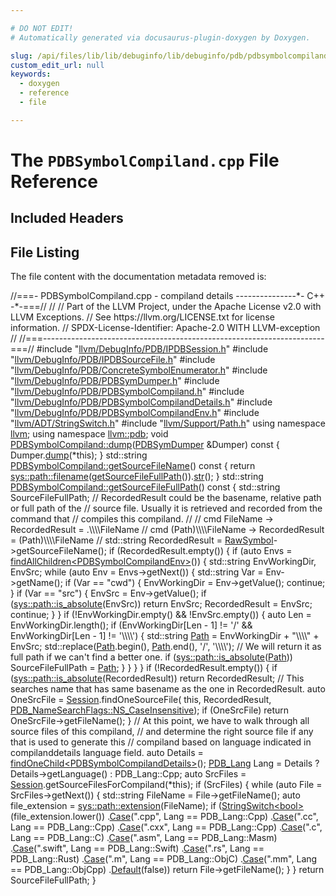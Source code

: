 ```yaml
---

# DO NOT EDIT!
# Automatically generated via docusaurus-plugin-doxygen by Doxygen.

slug: /api/files/lib/lib/debuginfo/lib/debuginfo/pdb/pdbsymbolcompiland-cpp
custom_edit_url: null
keywords:
  - doxygen
  - reference
  - file

---
```





# The `PDBSymbolCompiland.cpp` File Reference

<DoxygenPage pluginConfig={pluginConfig}>



## Included Headers

<IncludesList>
<IncludesListItem
  filePath="llvm/DebugInfo/PDB/IPDBSession.h"
  permalink="/docs/api/files/include/include/llvm/include/llvm/debuginfo/include/llvm/debuginfo/pdb/ipdbsession-h"
  isLocal="true" />
<IncludesListItem
  filePath="llvm/DebugInfo/PDB/IPDBSourceFile.h"
  permalink="/docs/api/files/include/include/llvm/include/llvm/debuginfo/include/llvm/debuginfo/pdb/ipdbsourcefile-h"
  isLocal="true" />
<IncludesListItem
  filePath="llvm/DebugInfo/PDB/ConcreteSymbolEnumerator.h"
  permalink="/docs/api/files/include/include/llvm/include/llvm/debuginfo/include/llvm/debuginfo/pdb/concretesymbolenumerator-h"
  isLocal="true" />
<IncludesListItem
  filePath="llvm/DebugInfo/PDB/PDBSymDumper.h"
  permalink="/docs/api/files/include/include/llvm/include/llvm/debuginfo/include/llvm/debuginfo/pdb/pdbsymdumper-h"
  isLocal="true" />
<IncludesListItem
  filePath="llvm/DebugInfo/PDB/PDBSymbolCompiland.h"
  permalink="/docs/api/files/include/include/llvm/include/llvm/debuginfo/include/llvm/debuginfo/pdb/pdbsymbolcompiland-h"
  isLocal="true" />
<IncludesListItem
  filePath="llvm/DebugInfo/PDB/PDBSymbolCompilandDetails.h"
  permalink="/docs/api/files/include/include/llvm/include/llvm/debuginfo/include/llvm/debuginfo/pdb/pdbsymbolcompilanddetails-h"
  isLocal="true" />
<IncludesListItem
  filePath="llvm/DebugInfo/PDB/PDBSymbolCompilandEnv.h"
  permalink="/docs/api/files/include/include/llvm/include/llvm/debuginfo/include/llvm/debuginfo/pdb/pdbsymbolcompilandenv-h"
  isLocal="true" />
<IncludesListItem
  filePath="llvm/ADT/StringSwitch.h"
  permalink="/docs/api/files/include/include/llvm/include/llvm/adt/stringswitch-h"
  isLocal="true" />
<IncludesListItem
  filePath="llvm/Support/Path.h"
  permalink="/docs/api/files/include/include/llvm/include/llvm/support/path-h"
  isLocal="true" />
</IncludesList>


## File Listing

The file content with the documentation metadata removed is:

<ProgramListing>

<Link id="l00001" /><CodeLine lineNumber="1"><Highlight kind="comment">//===- PDBSymbolCompiland.cpp - compiland details ---------------&#42;- C++ -&#42;-===//</Highlight><Highlight kind="normal"></Highlight></CodeLine>
<Link id="l00002" /><CodeLine lineNumber="2"><Highlight kind="normal"></Highlight><Highlight kind="comment">//</Highlight><Highlight kind="normal"></Highlight></CodeLine>
<Link id="l00003" /><CodeLine lineNumber="3"><Highlight kind="normal"></Highlight><Highlight kind="comment">// Part of the LLVM Project, under the Apache License v2.0 with LLVM Exceptions.</Highlight><Highlight kind="normal"></Highlight></CodeLine>
<Link id="l00004" /><CodeLine lineNumber="4"><Highlight kind="normal"></Highlight><Highlight kind="comment">// See https://llvm.org/LICENSE.txt for license information.</Highlight><Highlight kind="normal"></Highlight></CodeLine>
<Link id="l00005" /><CodeLine lineNumber="5"><Highlight kind="normal"></Highlight><Highlight kind="comment">// SPDX-License-Identifier: Apache-2.0 WITH LLVM-exception</Highlight><Highlight kind="normal"></Highlight></CodeLine>
<Link id="l00006" /><CodeLine lineNumber="6"><Highlight kind="normal"></Highlight><Highlight kind="comment">//</Highlight><Highlight kind="normal"></Highlight></CodeLine>
<Link id="l00007" /><CodeLine lineNumber="7"><Highlight kind="normal"></Highlight><Highlight kind="comment">//===----------------------------------------------------------------------===//</Highlight><Highlight kind="normal"></Highlight></CodeLine>
<Link id="l00008" /><CodeLine lineNumber="8"><Highlight kind="normal"></Highlight></CodeLine>
<Link id="l00009" /><CodeLine lineNumber="9"><Highlight kind="normal"></Highlight><Highlight kind="preprocessor">#include &quot;<a href="/docs/api/files/include/include/llvm/include/llvm/debuginfo/include/llvm/debuginfo/pdb/ipdbsession-h">llvm/DebugInfo/PDB/IPDBSession.h</a>&quot;</Highlight><Highlight kind="normal"></Highlight></CodeLine>
<Link id="l00010" /><CodeLine lineNumber="10"><Highlight kind="normal"></Highlight><Highlight kind="preprocessor">#include &quot;<a href="/docs/api/files/include/include/llvm/include/llvm/debuginfo/include/llvm/debuginfo/pdb/ipdbsourcefile-h">llvm/DebugInfo/PDB/IPDBSourceFile.h</a>&quot;</Highlight><Highlight kind="normal"></Highlight></CodeLine>
<Link id="l00011" /><CodeLine lineNumber="11"><Highlight kind="normal"></Highlight></CodeLine>
<Link id="l00012" /><CodeLine lineNumber="12"><Highlight kind="normal"></Highlight><Highlight kind="preprocessor">#include &quot;<a href="/docs/api/files/include/include/llvm/include/llvm/debuginfo/include/llvm/debuginfo/pdb/concretesymbolenumerator-h">llvm/DebugInfo/PDB/ConcreteSymbolEnumerator.h</a>&quot;</Highlight><Highlight kind="normal"></Highlight></CodeLine>
<Link id="l00013" /><CodeLine lineNumber="13"><Highlight kind="normal"></Highlight><Highlight kind="preprocessor">#include &quot;<a href="/docs/api/files/include/include/llvm/include/llvm/debuginfo/include/llvm/debuginfo/pdb/pdbsymdumper-h">llvm/DebugInfo/PDB/PDBSymDumper.h</a>&quot;</Highlight><Highlight kind="normal"></Highlight></CodeLine>
<Link id="l00014" /><CodeLine lineNumber="14"><Highlight kind="normal"></Highlight><Highlight kind="preprocessor">#include &quot;<a href="/docs/api/files/include/include/llvm/include/llvm/debuginfo/include/llvm/debuginfo/pdb/pdbsymbolcompiland-h">llvm/DebugInfo/PDB/PDBSymbolCompiland.h</a>&quot;</Highlight><Highlight kind="normal"></Highlight></CodeLine>
<Link id="l00015" /><CodeLine lineNumber="15"><Highlight kind="normal"></Highlight><Highlight kind="preprocessor">#include &quot;<a href="/docs/api/files/include/include/llvm/include/llvm/debuginfo/include/llvm/debuginfo/pdb/pdbsymbolcompilanddetails-h">llvm/DebugInfo/PDB/PDBSymbolCompilandDetails.h</a>&quot;</Highlight><Highlight kind="normal"></Highlight></CodeLine>
<Link id="l00016" /><CodeLine lineNumber="16"><Highlight kind="normal"></Highlight><Highlight kind="preprocessor">#include &quot;<a href="/docs/api/files/include/include/llvm/include/llvm/debuginfo/include/llvm/debuginfo/pdb/pdbsymbolcompilandenv-h">llvm/DebugInfo/PDB/PDBSymbolCompilandEnv.h</a>&quot;</Highlight><Highlight kind="normal"></Highlight></CodeLine>
<Link id="l00017" /><CodeLine lineNumber="17"><Highlight kind="normal"></Highlight></CodeLine>
<Link id="l00018" /><CodeLine lineNumber="18"><Highlight kind="normal"></Highlight><Highlight kind="preprocessor">#include &quot;<a href="/docs/api/files/include/include/llvm/include/llvm/adt/stringswitch-h">llvm/ADT/StringSwitch.h</a>&quot;</Highlight><Highlight kind="normal"></Highlight></CodeLine>
<Link id="l00019" /><CodeLine lineNumber="19"><Highlight kind="normal"></Highlight><Highlight kind="preprocessor">#include &quot;<a href="/docs/api/files/include/include/llvm/include/llvm/support/path-h">llvm/Support/Path.h</a>&quot;</Highlight><Highlight kind="normal"></Highlight></CodeLine>
<Link id="l00020" /><CodeLine lineNumber="20"><Highlight kind="normal"></Highlight></CodeLine>
<Link id="l00021" /><CodeLine lineNumber="21"><Highlight kind="normal"></Highlight><Highlight kind="keyword">using namespace </Highlight><Highlight kind="normal"><a href="/docs/api/namespaces/llvm">llvm</a>;</Highlight></CodeLine>
<Link id="l00022" /><CodeLine lineNumber="22"><Highlight kind="normal"></Highlight><Highlight kind="keyword">using namespace </Highlight><Highlight kind="normal"><a href="/docs/api/namespaces/llvm/pdb">llvm::pdb</a>;</Highlight></CodeLine>
<Link id="l00023" /><CodeLine lineNumber="23"><Highlight kind="normal"></Highlight></CodeLine>
<Link id="l00024" /><CodeLine lineNumber="24" lineLink="/docs/api/classes/llvm/pdb/pdbsymbolcompiland/#ae38008c9a00f5570010cee8f743e0e5e"><Highlight kind="normal"></Highlight><Highlight kind="keywordtype">void</Highlight><Highlight kind="normal"> <a href="/docs/api/classes/llvm/pdb/pdbsymbolcompiland/#ae38008c9a00f5570010cee8f743e0e5e">PDBSymbolCompiland::dump</a>(<a href="/docs/api/classes/llvm/pdb/pdbsymdumper">PDBSymDumper</a> &amp;Dumper)</Highlight><Highlight kind="keyword"> const </Highlight><Highlight kind="normal">&#123;</Highlight></CodeLine>
<Link id="l00025" /><CodeLine lineNumber="25"><Highlight kind="normal">  Dumper.<a href="/docs/api/classes/llvm/pdb/pdbsymdumper/#a0a9c807b3e63885f9d510ba25ecfc6ce">dump</a>(&#42;</Highlight><Highlight kind="keyword">this</Highlight><Highlight kind="normal">);</Highlight></CodeLine>
<Link id="l00026" /><CodeLine lineNumber="26"><Highlight kind="normal">&#125;</Highlight></CodeLine>
<Link id="l00027" /><CodeLine lineNumber="27"><Highlight kind="normal"></Highlight></CodeLine>
<Link id="l00028" /><CodeLine lineNumber="28" lineLink="/docs/api/classes/llvm/pdb/pdbsymbolcompiland/#a09a8cb81d55088ca26ab8918686e217b"><Highlight kind="normal">std::string <a href="/docs/api/classes/llvm/pdb/pdbsymbolcompiland/#a09a8cb81d55088ca26ab8918686e217b">PDBSymbolCompiland::getSourceFileName</a>()</Highlight><Highlight kind="keyword"> const </Highlight><Highlight kind="normal">&#123;</Highlight></CodeLine>
<Link id="l00029" /><CodeLine lineNumber="29"><Highlight kind="normal">  </Highlight><Highlight kind="keywordflow">return</Highlight><Highlight kind="normal"> <a href="/docs/api/namespaces/llvm/sys/path/#aa56d25bb5127dd7a5831c25764f76cbe">sys::path::filename</a>(<a href="/docs/api/classes/llvm/pdb/pdbsymbolcompiland/#a10cadbc43e6950a1500f1308cb931c2d">getSourceFileFullPath</a>()).<a href="/docs/api/classes/llvm/stringref/#a223dd14e7d12bc5cea01889b972a98b2">str</a>();</Highlight></CodeLine>
<Link id="l00030" /><CodeLine lineNumber="30"><Highlight kind="normal">&#125;</Highlight></CodeLine>
<Link id="l00031" /><CodeLine lineNumber="31"><Highlight kind="normal"></Highlight></CodeLine>
<Link id="l00032" /><CodeLine lineNumber="32" lineLink="/docs/api/classes/llvm/pdb/pdbsymbolcompiland/#a10cadbc43e6950a1500f1308cb931c2d"><Highlight kind="normal">std::string <a href="/docs/api/classes/llvm/pdb/pdbsymbolcompiland/#a10cadbc43e6950a1500f1308cb931c2d">PDBSymbolCompiland::getSourceFileFullPath</a>()</Highlight><Highlight kind="keyword"> const </Highlight><Highlight kind="normal">&#123;</Highlight></CodeLine>
<Link id="l00033" /><CodeLine lineNumber="33"><Highlight kind="normal">  std::string SourceFileFullPath;</Highlight></CodeLine>
<Link id="l00034" /><CodeLine lineNumber="34"><Highlight kind="normal"></Highlight></CodeLine>
<Link id="l00035" /><CodeLine lineNumber="35"><Highlight kind="normal">  </Highlight><Highlight kind="comment">// RecordedResult could be the basename, relative path or full path of the</Highlight><Highlight kind="normal"></Highlight></CodeLine>
<Link id="l00036" /><CodeLine lineNumber="36"><Highlight kind="normal">  </Highlight><Highlight kind="comment">// source file. Usually it is retrieved and recorded from the command that</Highlight><Highlight kind="normal"></Highlight></CodeLine>
<Link id="l00037" /><CodeLine lineNumber="37"><Highlight kind="normal">  </Highlight><Highlight kind="comment">// compiles this compiland.</Highlight><Highlight kind="normal"></Highlight></CodeLine>
<Link id="l00038" /><CodeLine lineNumber="38"><Highlight kind="normal">  </Highlight><Highlight kind="comment">//</Highlight><Highlight kind="normal"></Highlight></CodeLine>
<Link id="l00039" /><CodeLine lineNumber="39"><Highlight kind="normal">  </Highlight><Highlight kind="comment">//  cmd FileName          -&gt; RecordedResult = .\\\\FileName</Highlight><Highlight kind="normal"></Highlight></CodeLine>
<Link id="l00040" /><CodeLine lineNumber="40"><Highlight kind="normal">  </Highlight><Highlight kind="comment">//  cmd (Path)\\\\FileName  -&gt; RecordedResult = (Path)\\\\FileName</Highlight><Highlight kind="normal"></Highlight></CodeLine>
<Link id="l00041" /><CodeLine lineNumber="41"><Highlight kind="normal">  </Highlight><Highlight kind="comment">//</Highlight><Highlight kind="normal"></Highlight></CodeLine>
<Link id="l00042" /><CodeLine lineNumber="42"><Highlight kind="normal">  std::string RecordedResult = <a href="/docs/api/classes/llvm/pdb/pdbsymbol/#aedc72dbd19536e5430d4033dc82305f4">RawSymbol</a>-&gt;getSourceFileName();</Highlight></CodeLine>
<Link id="l00043" /><CodeLine lineNumber="43"><Highlight kind="normal"></Highlight></CodeLine>
<Link id="l00044" /><CodeLine lineNumber="44"><Highlight kind="normal">  </Highlight><Highlight kind="keywordflow">if</Highlight><Highlight kind="normal"> (RecordedResult.empty()) &#123;</Highlight></CodeLine>
<Link id="l00045" /><CodeLine lineNumber="45"><Highlight kind="normal">    </Highlight><Highlight kind="keywordflow">if</Highlight><Highlight kind="normal"> (</Highlight><Highlight kind="keyword">auto</Highlight><Highlight kind="normal"> Envs = <a href="/docs/api/classes/llvm/pdb/pdbsymbol/#a84de898fb71434cbc866dde23a5b68f4">findAllChildren&lt;PDBSymbolCompilandEnv&gt;</a>()) &#123;</Highlight></CodeLine>
<Link id="l00046" /><CodeLine lineNumber="46"><Highlight kind="normal">      std::string EnvWorkingDir, EnvSrc;</Highlight></CodeLine>
<Link id="l00047" /><CodeLine lineNumber="47"><Highlight kind="normal"></Highlight></CodeLine>
<Link id="l00048" /><CodeLine lineNumber="48"><Highlight kind="normal">      </Highlight><Highlight kind="keywordflow">while</Highlight><Highlight kind="normal"> (</Highlight><Highlight kind="keyword">auto</Highlight><Highlight kind="normal"> Env = Envs-&gt;getNext()) &#123;</Highlight></CodeLine>
<Link id="l00049" /><CodeLine lineNumber="49"><Highlight kind="normal">        std::string Var = Env-&gt;getName();</Highlight></CodeLine>
<Link id="l00050" /><CodeLine lineNumber="50"><Highlight kind="normal">        </Highlight><Highlight kind="keywordflow">if</Highlight><Highlight kind="normal"> (Var == </Highlight><Highlight kind="stringliteral">&quot;cwd&quot;</Highlight><Highlight kind="normal">) &#123;</Highlight></CodeLine>
<Link id="l00051" /><CodeLine lineNumber="51"><Highlight kind="normal">          EnvWorkingDir = Env-&gt;getValue();</Highlight></CodeLine>
<Link id="l00052" /><CodeLine lineNumber="52"><Highlight kind="normal">          </Highlight><Highlight kind="keywordflow">continue</Highlight><Highlight kind="normal">;</Highlight></CodeLine>
<Link id="l00053" /><CodeLine lineNumber="53"><Highlight kind="normal">        &#125;</Highlight></CodeLine>
<Link id="l00054" /><CodeLine lineNumber="54"><Highlight kind="normal">        </Highlight><Highlight kind="keywordflow">if</Highlight><Highlight kind="normal"> (Var == </Highlight><Highlight kind="stringliteral">&quot;src&quot;</Highlight><Highlight kind="normal">) &#123;</Highlight></CodeLine>
<Link id="l00055" /><CodeLine lineNumber="55"><Highlight kind="normal">          EnvSrc = Env-&gt;getValue();</Highlight></CodeLine>
<Link id="l00056" /><CodeLine lineNumber="56"><Highlight kind="normal">          </Highlight><Highlight kind="keywordflow">if</Highlight><Highlight kind="normal"> (<a href="/docs/api/namespaces/llvm/sys/path/#ac35ec1dacb408d4c65d55249c0e02474">sys::path::is&#95;absolute</a>(EnvSrc))</Highlight></CodeLine>
<Link id="l00057" /><CodeLine lineNumber="57"><Highlight kind="normal">            </Highlight><Highlight kind="keywordflow">return</Highlight><Highlight kind="normal"> EnvSrc;</Highlight></CodeLine>
<Link id="l00058" /><CodeLine lineNumber="58"><Highlight kind="normal">          RecordedResult = EnvSrc;</Highlight></CodeLine>
<Link id="l00059" /><CodeLine lineNumber="59"><Highlight kind="normal">          </Highlight><Highlight kind="keywordflow">continue</Highlight><Highlight kind="normal">;</Highlight></CodeLine>
<Link id="l00060" /><CodeLine lineNumber="60"><Highlight kind="normal">        &#125;</Highlight></CodeLine>
<Link id="l00061" /><CodeLine lineNumber="61"><Highlight kind="normal">      &#125;</Highlight></CodeLine>
<Link id="l00062" /><CodeLine lineNumber="62"><Highlight kind="normal">      </Highlight><Highlight kind="keywordflow">if</Highlight><Highlight kind="normal"> (!EnvWorkingDir.empty() &amp;&amp; !EnvSrc.empty()) &#123;</Highlight></CodeLine>
<Link id="l00063" /><CodeLine lineNumber="63"><Highlight kind="normal">        </Highlight><Highlight kind="keyword">auto</Highlight><Highlight kind="normal"> Len = EnvWorkingDir.length();</Highlight></CodeLine>
<Link id="l00064" /><CodeLine lineNumber="64"><Highlight kind="normal">        </Highlight><Highlight kind="keywordflow">if</Highlight><Highlight kind="normal"> (EnvWorkingDir&#91;Len - 1&#93; != </Highlight><Highlight kind="charliteral">&#39;/&#39;</Highlight><Highlight kind="normal"> &amp;&amp; EnvWorkingDir&#91;Len - 1&#93; != </Highlight><Highlight kind="charliteral">&#39;\\\\&#39;</Highlight><Highlight kind="normal">) &#123;</Highlight></CodeLine>
<Link id="l00065" /><CodeLine lineNumber="65"><Highlight kind="normal">          std::string <a href="/docs/api/namespaces/llvm/pdb/#ac10322dc19a928c2dbb83ec9689dc23caac70412e939d72a9234cdebb1af5867b">Path</a> = EnvWorkingDir + </Highlight><Highlight kind="stringliteral">&quot;\\\\&quot;</Highlight><Highlight kind="normal"> + EnvSrc;</Highlight></CodeLine>
<Link id="l00066" /><CodeLine lineNumber="66"><Highlight kind="normal">          std::replace(<a href="/docs/api/namespaces/llvm/pdb/#ac10322dc19a928c2dbb83ec9689dc23caac70412e939d72a9234cdebb1af5867b">Path</a>.begin(), <a href="/docs/api/namespaces/llvm/pdb/#ac10322dc19a928c2dbb83ec9689dc23caac70412e939d72a9234cdebb1af5867b">Path</a>.end(), </Highlight><Highlight kind="charliteral">&#39;/&#39;</Highlight><Highlight kind="normal">, </Highlight><Highlight kind="charliteral">&#39;\\\\&#39;</Highlight><Highlight kind="normal">);</Highlight></CodeLine>
<Link id="l00067" /><CodeLine lineNumber="67"><Highlight kind="normal">          </Highlight><Highlight kind="comment">// We will return it as full path if we can&#39;t find a better one.</Highlight><Highlight kind="normal"></Highlight></CodeLine>
<Link id="l00068" /><CodeLine lineNumber="68"><Highlight kind="normal">          </Highlight><Highlight kind="keywordflow">if</Highlight><Highlight kind="normal"> (<a href="/docs/api/namespaces/llvm/sys/path/#ac35ec1dacb408d4c65d55249c0e02474">sys::path::is&#95;absolute</a>(<a href="/docs/api/namespaces/llvm/pdb/#ac10322dc19a928c2dbb83ec9689dc23caac70412e939d72a9234cdebb1af5867b">Path</a>))</Highlight></CodeLine>
<Link id="l00069" /><CodeLine lineNumber="69"><Highlight kind="normal">            SourceFileFullPath = <a href="/docs/api/namespaces/llvm/pdb/#ac10322dc19a928c2dbb83ec9689dc23caac70412e939d72a9234cdebb1af5867b">Path</a>;</Highlight></CodeLine>
<Link id="l00070" /><CodeLine lineNumber="70"><Highlight kind="normal">        &#125;</Highlight></CodeLine>
<Link id="l00071" /><CodeLine lineNumber="71"><Highlight kind="normal">      &#125;</Highlight></CodeLine>
<Link id="l00072" /><CodeLine lineNumber="72"><Highlight kind="normal">    &#125;</Highlight></CodeLine>
<Link id="l00073" /><CodeLine lineNumber="73"><Highlight kind="normal">  &#125;</Highlight></CodeLine>
<Link id="l00074" /><CodeLine lineNumber="74"><Highlight kind="normal"></Highlight></CodeLine>
<Link id="l00075" /><CodeLine lineNumber="75"><Highlight kind="normal">  </Highlight><Highlight kind="keywordflow">if</Highlight><Highlight kind="normal"> (!RecordedResult.empty()) &#123;</Highlight></CodeLine>
<Link id="l00076" /><CodeLine lineNumber="76"><Highlight kind="normal">    </Highlight><Highlight kind="keywordflow">if</Highlight><Highlight kind="normal"> (<a href="/docs/api/namespaces/llvm/sys/path/#ac35ec1dacb408d4c65d55249c0e02474">sys::path::is&#95;absolute</a>(RecordedResult))</Highlight></CodeLine>
<Link id="l00077" /><CodeLine lineNumber="77"><Highlight kind="normal">      </Highlight><Highlight kind="keywordflow">return</Highlight><Highlight kind="normal"> RecordedResult;</Highlight></CodeLine>
<Link id="l00078" /><CodeLine lineNumber="78"><Highlight kind="normal"></Highlight></CodeLine>
<Link id="l00079" /><CodeLine lineNumber="79"><Highlight kind="normal">    </Highlight><Highlight kind="comment">// This searches name that has same basename as the one in RecordedResult.</Highlight><Highlight kind="normal"></Highlight></CodeLine>
<Link id="l00080" /><CodeLine lineNumber="80"><Highlight kind="normal">    </Highlight><Highlight kind="keyword">auto</Highlight><Highlight kind="normal"> OneSrcFile = <a href="/docs/api/classes/llvm/pdb/pdbsymbol/#a3ae1db01febde23d665bae01f44df67d">Session</a>.findOneSourceFile(</Highlight></CodeLine>
<Link id="l00081" /><CodeLine lineNumber="81"><Highlight kind="normal">        </Highlight><Highlight kind="keyword">this</Highlight><Highlight kind="normal">, RecordedResult, <a href="/docs/api/namespaces/llvm/pdb/#a1d1b2eadb80309d27efbb727411c54ecaa380321aa205806f65896c4ae00291c7">PDB&#95;NameSearchFlags::NS&#95;CaseInsensitive</a>);</Highlight></CodeLine>
<Link id="l00082" /><CodeLine lineNumber="82"><Highlight kind="normal">    </Highlight><Highlight kind="keywordflow">if</Highlight><Highlight kind="normal"> (OneSrcFile)</Highlight></CodeLine>
<Link id="l00083" /><CodeLine lineNumber="83"><Highlight kind="normal">      </Highlight><Highlight kind="keywordflow">return</Highlight><Highlight kind="normal"> OneSrcFile-&gt;getFileName();</Highlight></CodeLine>
<Link id="l00084" /><CodeLine lineNumber="84"><Highlight kind="normal">  &#125;</Highlight></CodeLine>
<Link id="l00085" /><CodeLine lineNumber="85"><Highlight kind="normal"></Highlight></CodeLine>
<Link id="l00086" /><CodeLine lineNumber="86"><Highlight kind="normal">  </Highlight><Highlight kind="comment">// At this point, we have to walk through all source files of this compiland,</Highlight><Highlight kind="normal"></Highlight></CodeLine>
<Link id="l00087" /><CodeLine lineNumber="87"><Highlight kind="normal">  </Highlight><Highlight kind="comment">// and determine the right source file if any that is used to generate this</Highlight><Highlight kind="normal"></Highlight></CodeLine>
<Link id="l00088" /><CodeLine lineNumber="88"><Highlight kind="normal">  </Highlight><Highlight kind="comment">// compiland based on language indicated in compilanddetails language field.</Highlight><Highlight kind="normal"></Highlight></CodeLine>
<Link id="l00089" /><CodeLine lineNumber="89"><Highlight kind="normal">  </Highlight><Highlight kind="keyword">auto</Highlight><Highlight kind="normal"> Details = <a href="/docs/api/classes/llvm/pdb/pdbsymbol/#a3b6a0b10e4bbd63d238a2bfa8bdf2bd2">findOneChild&lt;PDBSymbolCompilandDetails&gt;</a>();</Highlight></CodeLine>
<Link id="l00090" /><CodeLine lineNumber="90"><Highlight kind="normal">  <a href="/docs/api/namespaces/llvm/pdb/#ade90db04981678b03bc2909e6b498eb4">PDB&#95;Lang</a> Lang = Details ? Details-&gt;getLanguage() : PDB&#95;Lang::Cpp;</Highlight></CodeLine>
<Link id="l00091" /><CodeLine lineNumber="91"><Highlight kind="normal">  </Highlight><Highlight kind="keyword">auto</Highlight><Highlight kind="normal"> SrcFiles = <a href="/docs/api/classes/llvm/pdb/pdbsymbol/#a3ae1db01febde23d665bae01f44df67d">Session</a>.getSourceFilesForCompiland(&#42;</Highlight><Highlight kind="keyword">this</Highlight><Highlight kind="normal">);</Highlight></CodeLine>
<Link id="l00092" /><CodeLine lineNumber="92"><Highlight kind="normal">  </Highlight><Highlight kind="keywordflow">if</Highlight><Highlight kind="normal"> (SrcFiles) &#123;</Highlight></CodeLine>
<Link id="l00093" /><CodeLine lineNumber="93"><Highlight kind="normal">    </Highlight><Highlight kind="keywordflow">while</Highlight><Highlight kind="normal"> (</Highlight><Highlight kind="keyword">auto</Highlight><Highlight kind="normal"> File = SrcFiles-&gt;getNext()) &#123;</Highlight></CodeLine>
<Link id="l00094" /><CodeLine lineNumber="94"><Highlight kind="normal">      std::string FileName = File-&gt;getFileName();</Highlight></CodeLine>
<Link id="l00095" /><CodeLine lineNumber="95"><Highlight kind="normal">      </Highlight><Highlight kind="keyword">auto</Highlight><Highlight kind="normal"> file&#95;extension = <a href="/docs/api/namespaces/llvm/sys/path/#ad1056825d31bf187d0be430c51aac281">sys::path::extension</a>(FileName);</Highlight></CodeLine>
<Link id="l00096" /><CodeLine lineNumber="96"><Highlight kind="normal">      </Highlight><Highlight kind="keywordflow">if</Highlight><Highlight kind="normal"> (<a href="/docs/api/classes/llvm/stringswitch">StringSwitch&lt;bool&gt;</a>(file&#95;extension.lower())</Highlight></CodeLine>
<Link id="l00097" /><CodeLine lineNumber="97"><Highlight kind="normal">              .<a href="/docs/api/classes/llvm/stringswitch/#a3de12858bdbbd0b3da179d508ff2be75">Case</a>(</Highlight><Highlight kind="stringliteral">&quot;.cpp&quot;</Highlight><Highlight kind="normal">, Lang == PDB&#95;Lang::Cpp)</Highlight></CodeLine>
<Link id="l00098" /><CodeLine lineNumber="98"><Highlight kind="normal">              .<a href="/docs/api/classes/llvm/stringswitch/#a3de12858bdbbd0b3da179d508ff2be75">Case</a>(</Highlight><Highlight kind="stringliteral">&quot;.cc&quot;</Highlight><Highlight kind="normal">, Lang == PDB&#95;Lang::Cpp)</Highlight></CodeLine>
<Link id="l00099" /><CodeLine lineNumber="99"><Highlight kind="normal">              .<a href="/docs/api/classes/llvm/stringswitch/#a3de12858bdbbd0b3da179d508ff2be75">Case</a>(</Highlight><Highlight kind="stringliteral">&quot;.cxx&quot;</Highlight><Highlight kind="normal">, Lang == PDB&#95;Lang::Cpp)</Highlight></CodeLine>
<Link id="l00100" /><CodeLine lineNumber="100"><Highlight kind="normal">              .<a href="/docs/api/classes/llvm/stringswitch/#a3de12858bdbbd0b3da179d508ff2be75">Case</a>(</Highlight><Highlight kind="stringliteral">&quot;.c&quot;</Highlight><Highlight kind="normal">, Lang == PDB&#95;Lang::C)</Highlight></CodeLine>
<Link id="l00101" /><CodeLine lineNumber="101"><Highlight kind="normal">              .<a href="/docs/api/classes/llvm/stringswitch/#a3de12858bdbbd0b3da179d508ff2be75">Case</a>(</Highlight><Highlight kind="stringliteral">&quot;.asm&quot;</Highlight><Highlight kind="normal">, Lang == PDB&#95;Lang::Masm)</Highlight></CodeLine>
<Link id="l00102" /><CodeLine lineNumber="102"><Highlight kind="normal">              .<a href="/docs/api/classes/llvm/stringswitch/#a3de12858bdbbd0b3da179d508ff2be75">Case</a>(</Highlight><Highlight kind="stringliteral">&quot;.swift&quot;</Highlight><Highlight kind="normal">, Lang == PDB&#95;Lang::Swift)</Highlight></CodeLine>
<Link id="l00103" /><CodeLine lineNumber="103"><Highlight kind="normal">              .<a href="/docs/api/classes/llvm/stringswitch/#a3de12858bdbbd0b3da179d508ff2be75">Case</a>(</Highlight><Highlight kind="stringliteral">&quot;.rs&quot;</Highlight><Highlight kind="normal">, Lang == PDB&#95;Lang::Rust)</Highlight></CodeLine>
<Link id="l00104" /><CodeLine lineNumber="104"><Highlight kind="normal">              .<a href="/docs/api/classes/llvm/stringswitch/#a3de12858bdbbd0b3da179d508ff2be75">Case</a>(</Highlight><Highlight kind="stringliteral">&quot;.m&quot;</Highlight><Highlight kind="normal">, Lang == PDB&#95;Lang::ObjC)</Highlight></CodeLine>
<Link id="l00105" /><CodeLine lineNumber="105"><Highlight kind="normal">              .<a href="/docs/api/classes/llvm/stringswitch/#a3de12858bdbbd0b3da179d508ff2be75">Case</a>(</Highlight><Highlight kind="stringliteral">&quot;.mm&quot;</Highlight><Highlight kind="normal">, Lang == PDB&#95;Lang::ObjCpp)</Highlight></CodeLine>
<Link id="l00106" /><CodeLine lineNumber="106"><Highlight kind="normal">              .<a href="/docs/api/classes/llvm/stringswitch/#a7f0e82e8a818ca43926fceb49be81661">Default</a>(</Highlight><Highlight kind="keyword">false</Highlight><Highlight kind="normal">))</Highlight></CodeLine>
<Link id="l00107" /><CodeLine lineNumber="107"><Highlight kind="normal">        </Highlight><Highlight kind="keywordflow">return</Highlight><Highlight kind="normal"> File-&gt;getFileName();</Highlight></CodeLine>
<Link id="l00108" /><CodeLine lineNumber="108"><Highlight kind="normal">    &#125;</Highlight></CodeLine>
<Link id="l00109" /><CodeLine lineNumber="109"><Highlight kind="normal">  &#125;</Highlight></CodeLine>
<Link id="l00110" /><CodeLine lineNumber="110"><Highlight kind="normal"></Highlight></CodeLine>
<Link id="l00111" /><CodeLine lineNumber="111"><Highlight kind="normal">  </Highlight><Highlight kind="keywordflow">return</Highlight><Highlight kind="normal"> SourceFileFullPath;</Highlight></CodeLine>
<Link id="l00112" /><CodeLine lineNumber="112"><Highlight kind="normal">&#125;</Highlight></CodeLine>

</ProgramListing>


</DoxygenPage>

